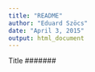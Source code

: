 ```yaml
---
title: "README"
author: "Eduard Szöcs"
date: "April 3, 2015"
output: html_document
---
```


Title
#######
